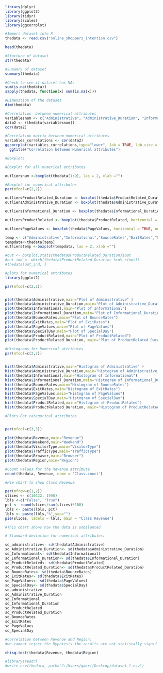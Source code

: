 ```{r}
library(dplyr)
library(ggplot2)
library(tidyr)
library(scales)  
library(ggcorrplot)
```

```{r}
#Import dataset into R
thedata <- read.csv("online_shoppers_intention.csv")
```


```{r}
head(thedata)
```


```{r}
#Stucture of dataset
str(thedata)
```



```{r}
#Sumamry of dataset
summary(thedata)
```

```{r}
#Check to see if dataset has NAs
sum(is.na(thedata))
sapply(thedata, function(x) sum(is.na(x)))
```

```{r}
#Dimenstion of the dataset
dim(thedata)
```



```{r}
#Correlation  betweem numerical attributes
variablesnum <- c("Administrative", "Administrative_Duration", "Informational", "Informational_Duration",	"ProductRelated",	"ProductRelated_Duration",	"BounceRates",	"ExitRates",	"PageValues",	"SpecialDay")
data2 <- (thedata[variablesnum])
cor(data2)

```





```{r}
#Correlation matrix betweem numerical attributes
variables_correlations <- cor(data2) 
ggcorrplot(variables_correlations,type="lower", lab = TRUE, lab_size = 2) + 
  ggtitle("Correlation between Numerical attributes")
```

```{r}
#Boxplots

#Boxplot for all numerical attributes

outliersnum <-boxplot(thedata[1:9], las = 2, xlab ="") 

```


```{r}
#Boxplot for numerical attributes
par(mfcol=c(2,2))

outliersProductRelated_Duration <- boxplot(thedata$ProductRelated_Duration, horizontal = TRUE, outline = TRUE, main = "Boxplot for ProductRelated_Duration ")
outliersAdministrative_Duration <- boxplot(thedata$Administrative_Duration, horizontal = TRUE, outline = TRUE, main = "Boxplot for Administrative_Duration")

outliersInformational_Duration <- boxplot(thedata$Informational_Duration, horizontal = TRUE, outline = TRUE, main = "Boxplot for Informational_Duration ")

outliersProductRelated <- boxplot(thedata$ProductRelated, horizontal = TRUE, outline = TRUE, main = "Boxplot for ProductRelated ")

outliersPageValues <- boxplot(thedata$PageValues, horizontal = TRUE, outline = TRUE, main = "Boxplot for PageValues ")

temp <- c("Administrative","Informational","BounceRates","ExitRates","SpecialDay")
tempdata<-thedata[temp]
outlierstemp <-boxplot(tempdata, las = 2, xlab ="")

#out <- boxplot.stats(thedata$ProductRelated_Duration)$out
#out_ind <- which(thedata$ProductRelated_Duration %in% c(out))
#thedata[out_ind, ]


```


```{r}
#plots for numerical attributes
library(ggplot2)

par(mfcol=c(2,2))


plot(thedata$Administrative,main="Plot of Administrative" )
plot(thedata$Administrative_Duration,main="Plot of Administrative_Duration")
plot(thedata$Informational,main="Plot of Informational")
plot(thedata$Informational_Duration,main="Plot of Informational_Duration")
plot(thedata$BounceRates,main="Plot of BounceRates")
plot(thedata$ExitRates,main="Plot of ExitRates")
plot(thedata$PageValues,main="Plot of PageValues")
plot(thedata$SpecialDay,main="Plot of SpecialDay")
plot(thedata$ProductRelated,main="Plot of ProductRelated")
plot(thedata$ProductRelated_Duration, main="Plot of ProductRelated_Duration")
```
```{r}
#Histograms for Numerical attributes
par(mfcol=c(2,2))


hist(thedata$Administrative,main="Histogram of Administrative" )
hist(thedata$Administrative_Duration,main="Histogram of Administrative_Duration")
hist(thedata$Informational,main="Histogram of Informational")
hist(thedata$Informational_Duration,main="Histogram of Informational_Duration")
hist(thedata$BounceRates,main="Histogram of BounceRates")
hist(thedata$ExitRates,main="Histogram of ExitRates")
hist(thedata$PageValues,main="Histogram of PageValues")
hist(thedata$SpecialDay,main="Histogram of SpecialDay")
hist(thedata$ProductRelated,main="Histogram of ProductRelated")
hist(thedata$ProductRelated_Duration, main="Histogram of ProductRelated_Duration")
```


```{r}
#Plots For categorical attributes


par(mfcol=c(3,3))

plot(thedata$Revenue,main="Revenue")
plot(thedata$Weekend,main="Weekend")
plot(thedata$VisitorType,main="VisitorType")
plot(thedata$TrafficType,main="TrafficType")
plot(thedata$Browser,main="Browser")
plot(thedata$Region,main="Region")
```



```{r}
#Count values for the Revenue attribute
count(thedata, Revenue, name = 'Class.count')
```


```{r}

#Pie chart to show Class Revenue

par(mfrow=c(1,2))
slices <- c(10422, 1908)
lbls <-c("False", "True")
pct <- round(slices/sum(slices)*100)
lbls <- paste(lbls, pct)
lbls <- paste(lbls,"%",sep="")
pie(slices, labels = lbls, main = "Class Revenue")

#This chart shows how the data is unbalanced
```



```{r}

# Standard deviation for numerical attributes:

sd_administrative<- sd(thedata$Administrative)
sd_Administrative_Duration<- sd(thedata$Administrative_Duration)
sd_Informational<- sd(thedata$Informational)
sd_Informational_Duration<- sd(thedata$Informational_Duration)
sd_ProductRelated<- sd(thedata$ProductRelated)
sd_ProductRelated_Duration<- sd(thedata$ProductRelated_Duration)
sd_BounceRates<- sd(thedata$BounceRates)
sd_ExitRates<- sd(thedata$ExitRates)
sd_PageValues<- sd(thedata$PageValues)
sd_SpecialDay<- sd(thedata$SpecialDay)
sd_administrative
sd_Administrative_Duration
sd_Informational
sd_Informational_Duration
sd_ProductRelated
sd_ProductRelated_Duration
sd_BounceRates
sd_ExitRates
sd_PageValues
sd_SpecialDay
```




```{r}
#Correlation between Revenue and Region:
#we cannot reject the Nypotesis the results are not statiscally significant

chisq.test(thedata$Revenue, thedata$Region)
```

```{r}
#library(readr)
#write_csv(thedata, path="C:/Users/gabri/Desktop/dataset_1.csv")
```



          

              

